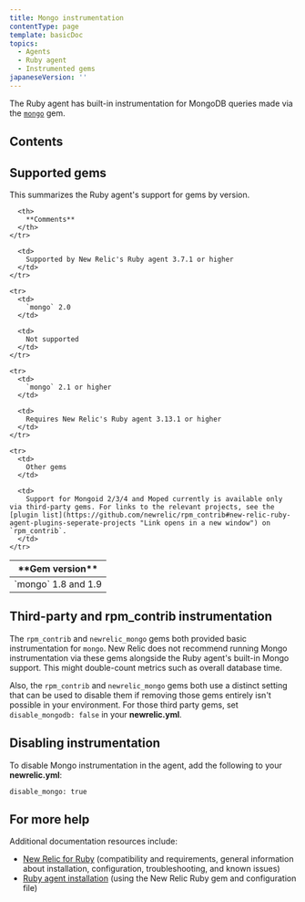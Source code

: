 ```yaml
---
title: Mongo instrumentation
contentType: page
template: basicDoc
topics:
  - Agents
  - Ruby agent
  - Instrumented gems
japaneseVersion: ''
---
```


The Ruby agent has built-in instrumentation for MongoDB queries made via the [`mongo`](https://rubygems.org/gems/mongo "Link opens in a new window") gem.

## Contents

## Supported gems

This summarizes the Ruby agent's support for gems by version.

<Table>
  <thead>
    <tr>
      <th style={{ width: "200px" }}>
        **Gem version**
      </th>

      <th>
        **Comments**
      </th>
    </tr>
  </thead>

  <tbody>
    <tr>
      <td>
        `mongo` 1.8 and 1.9
      </td>

      <td>
        Supported by New Relic's Ruby agent 3.7.1 or higher
      </td>
    </tr>

    <tr>
      <td>
        `mongo` 2.0
      </td>

      <td>
        Not supported
      </td>
    </tr>

    <tr>
      <td>
        `mongo` 2.1 or higher
      </td>

      <td>
        Requires New Relic's Ruby agent 3.13.1 or higher
      </td>
    </tr>

    <tr>
      <td>
        Other gems
      </td>

      <td>
        Support for Mongoid 2/3/4 and Moped currently is available only via third-party gems. For links to the relevant projects, see the [plugin list](https://github.com/newrelic/rpm_contrib#new-relic-ruby-agent-plugins-seperate-projects "Link opens in a new window") on `rpm_contrib`.
      </td>
    </tr>
  </tbody>
</Table>

## Third-party and rpm_contrib instrumentation

The `rpm_contrib` and `newrelic_mongo` gems both provided basic instrumentation for `mongo`. New Relic does not recommend running Mongo instrumentation via these gems alongside the Ruby agent's built-in Mongo support. This might double-count metrics such as overall database time.

Also, the `rpm_contrib` and `newrelic_mongo` gems both use a distinct setting that can be used to disable them if removing those gems entirely isn't possible in your environment. For those third party gems, set `disable_mongodb: false` in your **newrelic.yml**.

## Disabling instrumentation

To disable Mongo instrumentation in the agent, add the following to your **newrelic.yml**:

```
disable_mongo: true
```

## For more help

Additional documentation resources include:

* [New Relic for Ruby](/docs/agents/ruby-agent/getting-started/new-relic-ruby) (compatibility and requirements, general information about installation, configuration, troubleshooting, and known issues)
* [Ruby agent installation](/docs/agents/ruby-agent/installation-configuration/ruby-agent-installation) (using the New Relic Ruby gem and configuration file)
